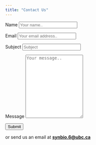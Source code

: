 ```yaml
---
title: "Contact Us"
---
```


<div class="form-container">
  <form action="https://formspree.io/f/xoqgennd" method="POST">
    
    <label for="name">Name</label>
    <input type="text" id="name" name="name" placeholder="Your name..">
    
    <label for="email">Email</label>
    <input type="text" id="email" name="email" placeholder="Your email address..">
      
    <label for="subject">Subject</label>
    <input type="text" id="subject" name="subject" placeholder="Subject">
                
    <label for="message">Message</label>
    <textarea id="message" name="message" placeholder="Your message.." style="height:200px"></textarea>
  
    <input type="submit" value="Submit">
  
  </form>
</div>

or send us an email at <b><a href="mailto:synbio.6@ubc.ca">synbio.6@ubc.ca</a></b>



